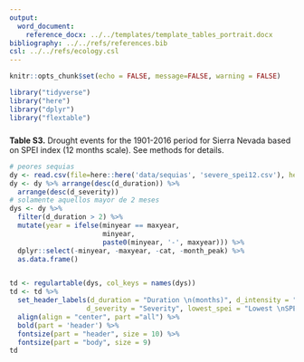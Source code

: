 ```yaml
---
output:
  word_document:
    reference_docx: ../../templates/template_tables_portrait.docx
bibliography: ../../refs/references.bib
csl: ../../refs/ecology.csl
---
```


```r
knitr::opts_chunk$set(echo = FALSE, message=FALSE, warning = FALSE)
```


```r
library("tidyverse")
library("here")
library("dplyr")
library("flextable")

```


##### 
**Table S3.** Drought events for the 1901-2016 period for Sierra Nevada based on SPEI index (12 months scale). See methods for details.

```r
# peores sequias 
dy <- read.csv(file=here::here('data/sequias', 'severe_spei12.csv'), header=TRUE)
dy <- dy %>% arrange(desc(d_duration)) %>% 
  arrange(desc(d_severity))
# solamente aquellos mayor de 2 meses 
dys <- dy %>% 
  filter(d_duration > 2) %>%  
  mutate(year = ifelse(minyear == maxyear, 
                       minyear, 
                       paste0(minyear, '-', maxyear))) %>% 
  dplyr::select(-minyear, -maxyear, -cat, -month_peak) %>% 
  as.data.frame() 


td <- regulartable(dys, col_keys = names(dys))
td <- td %>% 
  set_header_labels(d_duration = "Duration \n(months)", d_intensity = "Intensity", 
                   d_severity = "Severity", lowest_spei = "Lowest \nSPEI", rangeDate = "Months", year = "Year") %>% 
  align(align = "center", part ="all") %>% 
  bold(part = 'header') %>% 
  fontsize(part = "header", size = 10) %>%
  fontsize(part = "body", size = 9) 
td
```
